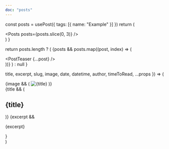 ```yaml
---
doc: "posts"
---
```



<!-- preview start -->

  const posts = usePost({ tags: [{ name: "Example" }] })
  return (
    <Div p="10">
      <Posts posts={posts.slice(0, 3)} />
    </Div>
  )
}

<!-- preview end -->

  return posts.length ? (
    <Grid col="1" gap="10|20">
      {posts &&
        posts.map((post, index) => (
          <Div key={index}>
            <PostTeaser {...post} />
          </Div>
        ))}
    </Grid>
  ) : null
}

  title,
  excerpt,
  slug,
  image,
  date,
  datetime,
  author,
  timeToRead,
  ...props
}) => (
  <Article {...props}>
    <Grid col="1|1|350px 1fr|400px 1fr" gap="4|4|10" alignItems="flex-start">
      {image && (
        <Link href={slug} d="block">
          <Image src={image} title={title} alt={title} />
        </Link>
      )}
      <Div>
        {title && (
          <Link href={slug}>
            <H2 mt="0" mb="4" fontSize="2xl|2xl|3xl|4xl" hoverColor="primary">
              {title}
            </H2>
          </Link>
        )}
        {excerpt && <P mt="1">{excerpt}</P>}
        <PostMeta
          author={author}
          timeToRead={timeToRead}
          date={date}
          datetime={datetime}
          fontSize="md"
        />
      </Div>
    </Grid>
  </Article>
)
